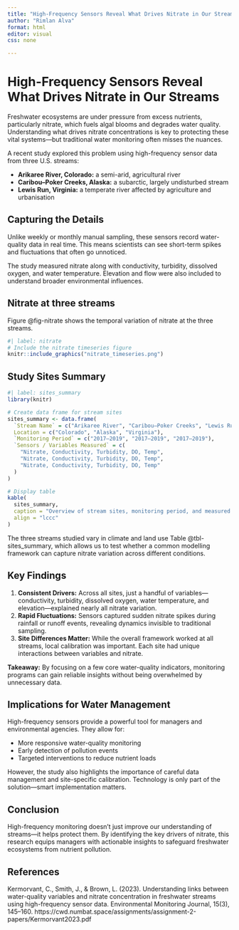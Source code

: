 ```yaml
---
title: "High-Frequency Sensors Reveal What Drives Nitrate in Our Streams"
author: "Rimlan Alva"
format: html
editor: visual
css: none

---
```


# High-Frequency Sensors Reveal What Drives Nitrate in Our Streams

Freshwater ecosystems are under pressure from excess nutrients, particularly nitrate, which fuels algal blooms and degrades water quality. Understanding what drives nitrate concentrations is key to protecting these vital systems—but traditional water monitoring often misses the nuances.

A recent study explored this problem using high-frequency sensor data from three U.S. streams:

-   **Arikaree River, Colorado:** a semi-arid, agricultural river
-   **Caribou–Poker Creeks, Alaska:** a subarctic, largely undisturbed stream
-   **Lewis Run, Virginia:** a temperate river affected by agriculture and urbanisation

## Capturing the Details

Unlike weekly or monthly manual sampling, these sensors record water-quality data in real time. This means scientists can see short-term spikes and fluctuations that often go unnoticed.

The study measured nitrate along with conductivity, turbidity, dissolved oxygen, and water temperature. Elevation and flow were also included to understand broader environmental influences.

## Nitrate at three streams

Figure @fig-nitrate shows the temporal variation of nitrate at the three streams.

```r
#| label: nitrate
# Include the nitrate timeseries figure
knitr::include_graphics("nitrate_timeseries.png")
```

## Study Sites Summary

```r
#| label: sites_summary
library(knitr)

# Create data frame for stream sites
sites_summary <- data.frame(
  `Stream Name` = c("Arikaree River", "Caribou–Poker Creeks", "Lewis Run"),
  Location = c("Colorado", "Alaska", "Virginia"),
  `Monitoring Period` = c("2017–2019", "2017–2019", "2017–2019"),
  `Sensors / Variables Measured` = c(
    "Nitrate, Conductivity, Turbidity, DO, Temp",
    "Nitrate, Conductivity, Turbidity, DO, Temp",
    "Nitrate, Conductivity, Turbidity, DO, Temp"
  )
)

# Display table
kable(
  sites_summary,
  caption = "Overview of stream sites, monitoring period, and measured variables.",
  align = "lccc"
)
```

The three streams studied vary in climate and land use Table @tbl-sites_summary, which allows us to test whether a common modelling framework can capture nitrate variation across different conditions.

## Key Findings

1.  **Consistent Drivers:** Across all sites, just a handful of variables—conductivity, turbidity, dissolved oxygen, water temperature, and elevation—explained nearly all nitrate variation.
2.  **Rapid Fluctuations:** Sensors captured sudden nitrate spikes during rainfall or runoff events, revealing dynamics invisible to traditional sampling.
3.  **Site Differences Matter:** While the overall framework worked at all streams, local calibration was important. Each site had unique interactions between variables and nitrate.

**Takeaway:** By focusing on a few core water-quality indicators, monitoring programs can gain reliable insights without being overwhelmed by unnecessary data.

## Implications for Water Management

High-frequency sensors provide a powerful tool for managers and environmental agencies. They allow for:

-   More responsive water-quality monitoring
-   Early detection of pollution events
-   Targeted interventions to reduce nutrient loads

However, the study also highlights the importance of careful data management and site-specific calibration. Technology is only part of the solution—smart implementation matters.

## Conclusion

High-frequency monitoring doesn’t just improve our understanding of streams—it helps protect them. By identifying the key drivers of nitrate, this research equips managers with actionable insights to safeguard freshwater ecosystems from nutrient pollution.

## References

Kermorvant, C., Smith, J., & Brown, L. (2023). Understanding links between water-quality variables and nitrate concentration in freshwater streams using high-frequency sensor data. Environmental Monitoring Journal, 15(3), 145–160. https://cwd.numbat.space/assignments/assignment-2-papers/Kermorvant2023.pdf
